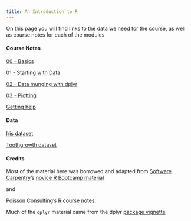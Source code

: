 ```yaml
---
title: An Introduction to R
---
```


On this page you will find links to the data we need for the course, as well as course notes for each of the modules

#### Course Notes
[00 - Basics](00-basics.html)

[01 - Starting with Data](01-starting-with-data.html)

[02 - Data munging with dplyr](02-dplyr.html)

[03 - Plotting](03-plotting.html)

[Getting help](getting_help.html)

#### Data
[Iris dataset](data/iris.csv)

[Toothgrowth dataset](data/toothgrowth.csv)

#### Credits
Most of the material here was borrowed and adapted from 
[Software Carpentry](http://www.softwarecarpentry.org)'s
[novice R Bootcamp material](https://github.com/swcarpentry/bc/tree/master/novice/r)

and 

[Poisson Consulting](http://www.poissonconsulting.ca/)'s 
[R course notes](http://www.poissonconsulting.ca/courses/2012/06/05/an-introduction-to-r-course-12.html).

Much of the `dplyr` material came from the dplyr [package vignette](http://cran.rstudio.com/web/packages/dplyr/vignettes/introduction.html) 
